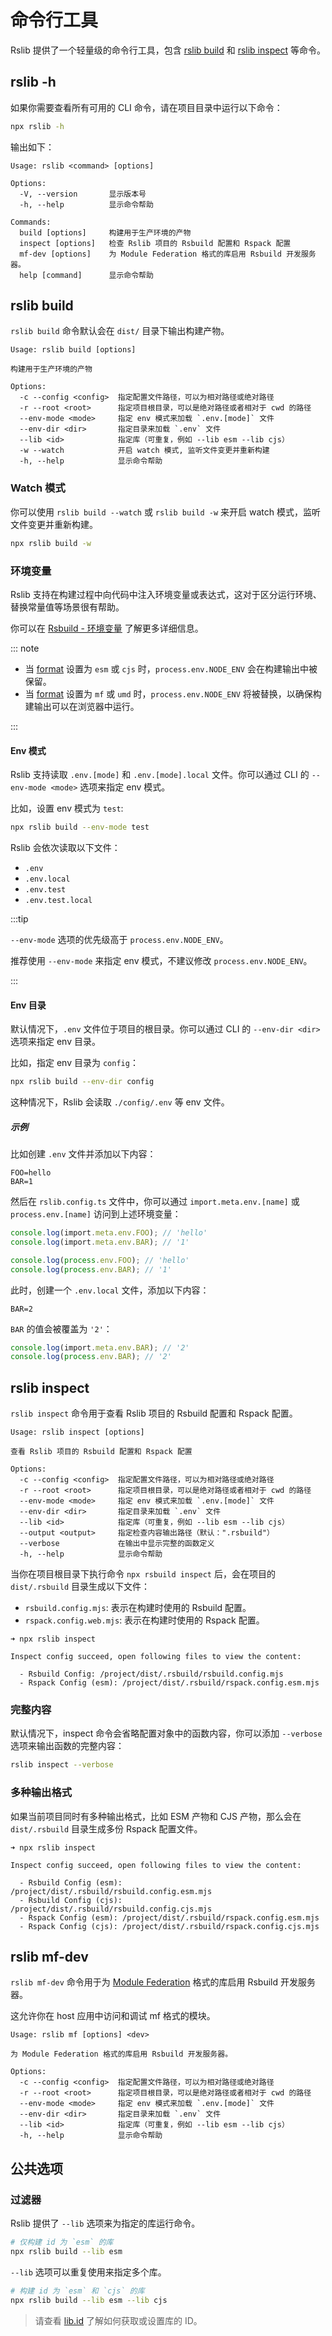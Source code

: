 # 命令行工具

Rslib 提供了一个轻量级的命令行工具，包含 [rslib build](#rslib-build) 和 [rslib inspect](#rslib-inspect) 等命令。

## rslib -h

如果你需要查看所有可用的 CLI 命令，请在项目目录中运行以下命令：

```bash
npx rslib -h
```

输出如下：

```text
Usage: rslib <command> [options]

Options:
  -V, --version       显示版本号
  -h, --help          显示命令帮助

Commands:
  build [options]     构建用于生产环境的产物
  inspect [options]   检查 Rslib 项目的 Rsbuild 配置和 Rspack 配置
  mf-dev [options]    为 Module Federation 格式的库启用 Rsbuild 开发服务器。
  help [command]      显示命令帮助
```

## rslib build

`rslib build` 命令默认会在 `dist/` 目录下输出构建产物。

```text
Usage: rslib build [options]

构建用于生产环境的产物

Options:
  -c --config <config>  指定配置文件路径，可以为相对路径或绝对路径
  -r --root <root>      指定项目根目录，可以是绝对路径或者相对于 cwd 的路径
  --env-mode <mode>     指定 env 模式来加载 `.env.[mode]` 文件
  --env-dir <dir>       指定目录来加载 `.env` 文件
  --lib <id>            指定库（可重复，例如 --lib esm --lib cjs）
  -w --watch            开启 watch 模式, 监听文件变更并重新构建
  -h, --help            显示命令帮助
```

### Watch 模式

你可以使用 `rslib build --watch` 或 `rslib build -w` 来开启 watch 模式，监听文件变更并重新构建。

```bash
npx rslib build -w
```

### 环境变量

Rslib 支持在构建过程中向代码中注入环境变量或表达式，这对于区分运行环境、替换常量值等场景很有帮助。

你可以在 [Rsbuild - 环境变量](https://rsbuild.dev/zh/guide/advanced/env-vars) 了解更多详细信息。

::: note

- 当 [format](/config/lib/format) 设置为 `esm` 或 `cjs` 时，`process.env.NODE_ENV` 会在构建输出中被保留。
- 当 [format](/config/lib/format) 设置为 `mf` 或 `umd` 时，`process.env.NODE_ENV` 将被替换，以确保构建输出可以在浏览器中运行。

:::

#### Env 模式

Rslib 支持读取 `.env.[mode]` 和 `.env.[mode].local` 文件。你可以通过 CLI 的 `--env-mode <mode>` 选项来指定 env 模式。

比如，设置 env 模式为 `test`:

```bash
npx rslib build --env-mode test
```

Rslib 会依次读取以下文件：

- `.env`
- `.env.local`
- `.env.test`
- `.env.test.local`

:::tip

`--env-mode` 选项的优先级高于 `process.env.NODE_ENV`。

推荐使用 `--env-mode` 来指定 env 模式，不建议修改 `process.env.NODE_ENV`。

:::

#### Env 目录

默认情况下，`.env` 文件位于项目的根目录。你可以通过 CLI 的 `--env-dir <dir>` 选项来指定 env 目录。

比如，指定 env 目录为 `config`：

```bash
npx rslib build --env-dir config
```

这种情况下，Rslib 会读取 `./config/.env` 等 env 文件。

##### 示例

比如创建 `.env` 文件并添加以下内容：

```shell title=".env"
FOO=hello
BAR=1
```

然后在 `rslib.config.ts` 文件中，你可以通过 `import.meta.env.[name]` 或 `process.env.[name]` 访问到上述环境变量：

```ts title="rslib.config.ts"
console.log(import.meta.env.FOO); // 'hello'
console.log(import.meta.env.BAR); // '1'

console.log(process.env.FOO); // 'hello'
console.log(process.env.BAR); // '1'
```

此时，创建一个 `.env.local` 文件，添加以下内容：

```shell title=".env.local"
BAR=2
```

`BAR` 的值会被覆盖为 `'2'`：

```ts title="rslib.config.ts"
console.log(import.meta.env.BAR); // '2'
console.log(process.env.BAR); // '2'
```

## rslib inspect

`rslib inspect` 命令用于查看 Rslib 项目的 Rsbuild 配置和 Rspack 配置。

```text
Usage: rslib inspect [options]

查看 Rslib 项目的 Rsbuild 配置和 Rspack 配置

Options:
  -c --config <config>  指定配置文件路径，可以为相对路径或绝对路径
  -r --root <root>      指定项目根目录，可以是绝对路径或者相对于 cwd 的路径
  --env-mode <mode>     指定 env 模式来加载 `.env.[mode]` 文件
  --env-dir <dir>       指定目录来加载 `.env` 文件
  --lib <id>            指定库（可重复，例如 --lib esm --lib cjs）
  --output <output>     指定检查内容输出路径（默认：".rsbuild"）
  --verbose             在输出中显示完整的函数定义
  -h, --help            显示命令帮助
```

当你在项目根目录下执行命令 `npx rsbuild inspect` 后，会在项目的 `dist/.rsbuild` 目录生成以下文件：

- `rsbuild.config.mjs`: 表示在构建时使用的 Rsbuild 配置。
- `rspack.config.web.mjs`: 表示在构建时使用的 Rspack 配置。

```text
➜ npx rslib inspect

Inspect config succeed, open following files to view the content:

  - Rsbuild Config: /project/dist/.rsbuild/rsbuild.config.mjs
  - Rspack Config (esm): /project/dist/.rsbuild/rspack.config.esm.mjs
```

### 完整内容

默认情况下，inspect 命令会省略配置对象中的函数内容，你可以添加 `--verbose` 选项来输出函数的完整内容：

```bash
rslib inspect --verbose
```

### 多种输出格式

如果当前项目同时有多种输出格式，比如 ESM 产物和 CJS 产物，那么会在 `dist/.rsbuild` 目录生成多份 Rspack 配置文件。

```text
➜ npx rslib inspect

Inspect config succeed, open following files to view the content:

  - Rsbuild Config (esm): /project/dist/.rsbuild/rsbuild.config.esm.mjs
  - Rsbuild Config (cjs): /project/dist/.rsbuild/rsbuild.config.cjs.mjs
  - Rspack Config (esm): /project/dist/.rsbuild/rspack.config.esm.mjs
  - Rspack Config (cjs): /project/dist/.rsbuild/rspack.config.cjs.mjs
```

## rslib mf-dev

`rslib mf-dev` 命令用于为 [Module Federation](/guide/advanced/module-federation) 格式的库启用 Rsbuild 开发服务器。

这允许你在 host 应用中访问和调试 mf 格式的模块。

```text
Usage: rslib mf [options] <dev>

为 Module Federation 格式的库启用 Rsbuild 开发服务器。

Options:
  -c --config <config>  指定配置文件路径，可以为相对路径或绝对路径
  -r --root <root>      指定项目根目录，可以是绝对路径或者相对于 cwd 的路径
  --env-mode <mode>     指定 env 模式来加载 `.env.[mode]` 文件
  --env-dir <dir>       指定目录来加载 `.env` 文件
  --lib <id>            指定库（可重复，例如 --lib esm --lib cjs）
  -h, --help            显示命令帮助
```

## 公共选项

### 过滤器

Rslib 提供了 `--lib` 选项来为指定的库运行命令。

```bash
# 仅构建 id 为 `esm` 的库
npx rslib build --lib esm
```

`--lib` 选项可以重复使用来指定多个库。

```bash
# 构建 id 为 `esm` 和 `cjs` 的库
npx rslib build --lib esm --lib cjs
```

> 请查看 [lib.id](/config/lib/id) 了解如何获取或设置库的 ID。
